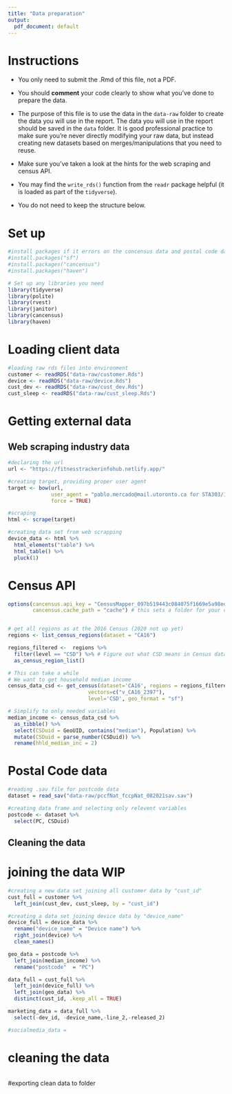 ---
title: "Data preparation"
output:
  pdf_document: default
---

# Instructions

- You only need to submit the .Rmd of this file, not a PDF.

- You should __comment__ your code clearly to show what you've done to prepare the data.

- The purpose of this file is to use the data in the `data-raw` folder to create the data you will use in the report. The data you will use in the report should be saved in the `data` folder. It is good professional practice to make sure you're never directly modifying your raw data, but instead creating new datasets based on merges/manipulations that you need to reuse.

- Make sure you've taken a look at the hints for the web scraping and census API. 

- You may find the `write_rds()` function from the `readr` package helpful (it is loaded as part of the `tidyverse`).

- You do not need to keep the structure below.

# Set up

```{r, libraries}
#install packages if it errors on the concensus data and postal code data
#install.packages("sf")
#install.packages("cancensus")
#install.packages("haven")

# Set up any libraries you need
library(tidyverse)
library(polite)
library(rvest)
library(janitor)
library(cancensus)
library(haven)
```

# Loading client data

```{r}
#loading raw rds files into environment
customer <- readRDS("data-raw/customer.Rds")
device <- readRDS("data-raw/device.Rds")
cust_dev <- readRDS("data-raw/cust_dev.Rds")
cust_sleep <- readRDS("data-raw/cust_sleep.Rds")
```

# Getting external data

## Web scraping industry data

```{r}
#declaring the url
url <- "https://fitnesstrackerinfohub.netlify.app/"

#creating target, providing proper user agent
target <- bow(url,
              user_agent = "pablo.mercado@mail.utoronto.ca for STA303/1002 project",
              force = TRUE)

#scraping
html <- scrape(target)

#creating data set from web scrapping
device_data <- html %>% 
  html_elements("table") %>% 
  html_table() %>% 
  pluck(1)
```

# Census API
```{r}
options(cancensus.api_key = "CensusMapper_097b519443c084075f1669e5a98ed736",
        cancensus.cache_path = "cache") # this sets a folder for your cache


# get all regions as at the 2016 Census (2020 not up yet)
regions <- list_census_regions(dataset = "CA16")

regions_filtered <-  regions %>% 
  filter(level == "CSD") %>% # Figure out what CSD means in Census data
  as_census_region_list()

# This can take a while
# We want to get household median income
census_data_csd <- get_census(dataset='CA16', regions = regions_filtered,
                          vectors=c("v_CA16_2397"), 
                          level='CSD', geo_format = "sf")

# Simplify to only needed variables
median_income <- census_data_csd %>% 
  as_tibble() %>% 
  select(CSDuid = GeoUID, contains("median"), Population) %>% 
  mutate(CSDuid = parse_number(CSDuid)) %>% 
  rename(hhld_median_inc = 2)
```
# Postal Code data
```{r}
#reading .sav file for postcode data
dataset = read_sav("data-raw/pccfNat_fccpNat_082021sav.sav")

#creating data frame and selecting only relevent variables
postcode <- dataset %>%
  select(PC, CSDuid)
```


## Cleaning the data
# joining the data WIP
```{r}
#creating a new data set joining all customer data by "cust_id"
cust_full = customer %>%
  left_join(cust_dev, cust_sleep, by = "cust_id")

#creating a data set joining device data by "device_name"
device_full = device_data %>% 
  rename("device_name" = "Device name") %>%
  right_join(device) %>%
  clean_names()

geo_data = postcode %>%
  left_join(median_income) %>%
  rename("postcode"  = "PC")

data_full = cust_full %>%
  left_join(device_full) %>%
  left_join(geo_data) %>%
  distinct(cust_id, .keep_all = TRUE)

marketing_data = data_full %>%
  select(-dev_id, -device_name,-line_2,-released_2)

#socialmedia_data = 
```

# cleaning the data
```{r}





```


#exporting clean data to folder

```{r}









```
























